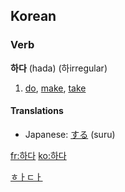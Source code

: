 ==Korean==
===Verb===
'''하다''' (hada) (하irregular)

# [[do]], [[make]], [[take]]

<!-- don't move japanese - it maps much more neatly than the english translations -->
====Translations====
*Japanese: [[する]] (suru)
[[Category:Korean verbs|ㅎㅏㄷㅏ]]

[[fr:하다]]
[[ko:하다]]